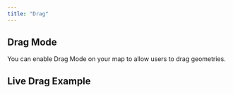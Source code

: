 ```yaml
---
title: "Drag"
---
```


## Drag Mode

You can enable Drag Mode on your map to allow users to drag geometries.

<!-- Add detailed documentation and code examples for Drag Mode here -->

## Live Drag Example

<BrowserOnlyGmMap gmOptions={editDragOptions} />

